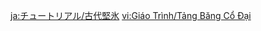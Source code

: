 {{Tutorial
|title    = Ancient Rime
|subtitle = Exploration Knowledge
|type     = Adventure
|icon     = Icon Tutorial Combat.png
|about    = Ancient Rime
|image1   = Tutorial Adventure Ancient Rime 1.png
|text1    = These special ice blocks covered in peculiar patterns {{Color|help|cannot be melted with Pyro attacks}}.
|image2   = Tutorial Adventure Ancient Rime 2.png
|text2    = These special ice blocks covered in peculiar patterns {{Color|help|cannot be melted with Pyro attacks}}.
|image3   = Tutorial Adventure Ancient Rime 3.png
|text3    = Only with an {{Color|help|attack affected by a Scarlet Quartz}} can you neutralize the mysterious energy within this kind of solid ice...
|sort     = 6102
}}

[[ja:チュートリアル/古代堅氷]]
[[vi:Giáo Trình/Tảng Băng Cổ Đại]]